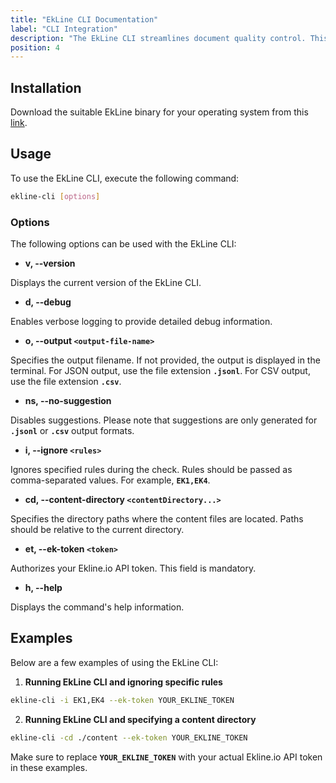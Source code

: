 ```yaml
---
title: "EkLine CLI Documentation"
label: "CLI Integration"
description: "The EkLine CLI streamlines document quality control. This guide explains the available options and provides examples for effectively using the EkLine CLI."
position: 4
---
```


## Installation

Download the suitable EkLine binary for your operating system from this [link](https://github.com/ekline-io/ekline-cli-binaries/releases/latest).

## Usage

To use the EkLine CLI, execute the following command:

```bash
ekline-cli [options]
```

### Options

The following options can be used with the EkLine CLI:

- **v, --version**

Displays the current version of the EkLine CLI.

- **d, --debug**

Enables verbose logging to provide detailed debug information.

- **o, --output `<output-file-name>`**

Specifies the output filename. If not provided, the output is displayed in the terminal. For JSON output, use the file extension **`.jsonl`**. For CSV output, use the file extension **`.csv`**.

- **ns, --no-suggestion**

Disables suggestions. Please note that suggestions are only generated for **`.jsonl`** or **`.csv`** output formats.

- **i, --ignore `<rules>`**

Ignores specified rules during the check. Rules should be passed as comma-separated values. For example, **`EK1,EK4`**.

- **cd, --content-directory `<contentDirectory...>`**

Specifies the directory paths where the content files are located. Paths should be relative to the current directory.

- **et, --ek-token `<token>`**

Authorizes your Ekline.io API token. This field is mandatory.

- **h, --help**

Displays the command's help information.


## Examples

Below are a few examples of using the EkLine CLI:

1. **Running EkLine CLI and ignoring specific rules**

```bash
ekline-cli -i EK1,EK4 --ek-token YOUR_EKLINE_TOKEN
```

2. **Running EkLine CLI and specifying a content directory**

```bash
ekline-cli -cd ./content --ek-token YOUR_EKLINE_TOKEN
```

Make sure to replace **`YOUR_EKLINE_TOKEN`** with your actual Ekline.io API token in these examples.